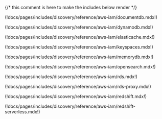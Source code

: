 {/* this comment is here to make the includes below render */}

<Tabs>
<TabItem label="DocumentDB">

(!docs/pages/includes/discovery/reference/aws-iam/documentdb.mdx!)

</TabItem>
<TabItem label="DynamoDB">

(!docs/pages/includes/discovery/reference/aws-iam/dynamodb.mdx!)

</TabItem>
<TabItem label="ElastiCache Redis and Valkey">

(!docs/pages/includes/discovery/reference/aws-iam/elasticache.mdx!)

</TabItem>
<TabItem label="Keyspaces">

(!docs/pages/includes/discovery/reference/aws-iam/keyspaces.mdx!)

</TabItem>
<TabItem label="MemoryDB">

(!docs/pages/includes/discovery/reference/aws-iam/memorydb.mdx!)

</TabItem>
<TabItem label="Opensearch">

(!docs/pages/includes/discovery/reference/aws-iam/opensearch.mdx!)

</TabItem>
<TabItem label="RDS">

(!docs/pages/includes/discovery/reference/aws-iam/rds.mdx!)

</TabItem>
<TabItem label="RDS Proxy">

(!docs/pages/includes/discovery/reference/aws-iam/rds-proxy.mdx!)

</TabItem>
<TabItem label="Redshift">

(!docs/pages/includes/discovery/reference/aws-iam/redshift.mdx!)

</TabItem>
<TabItem label="Redshift Serverless">

(!docs/pages/includes/discovery/reference/aws-iam/redshift-serverless.mdx!)

</TabItem>
</Tabs>
